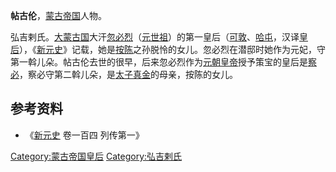 '''帖古伦'''，[[蒙古帝国|蒙古帝国]]人物。

弘吉剌氏。[[蒙古帝国|大蒙古国]]大汗[[忽必烈|忽必烈]]（[[忽必烈|元世祖]]）的第一皇后（[[可敦|可敦]]、[[可敦|哈屯]]，汉译[[皇后|皇后]]），《[[新元史|新元史]]》记载，她是[[按陳|按陈]]之孙脱怜的女儿。忽必烈在潜邸时她作为元妃，守第一斡儿朵。帖古伦去世的很早，后来忽必烈作为[[元朝|元朝]][[皇帝|皇帝]]授予策宝的皇后是[[察必皇后|察必]]，察必守第二斡儿朵，是[[储君|太子]][[真金|真金]]的母亲，按陈的女儿。
== 参考资料 ==
*《[[新元史|新元史]] 卷一百四 列传第一》

{{元朝皇后}}
{{蒙古族人物小作品}}

[[Category:蒙古帝国皇后|Category:蒙古帝国皇后]]
[[Category:弘吉剌氏|Category:弘吉剌氏]]